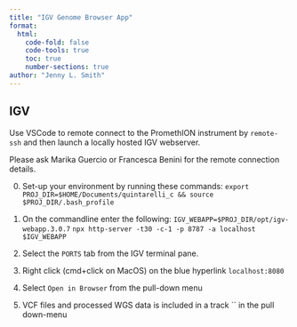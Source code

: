 ```yaml
---
title: "IGV Genome Browser App"
format: 
  html:
    code-fold: false
    code-tools: true
    toc: true
    number-sections: true
author: "Jenny L. Smith"
---
```



## IGV 

Use VSCode to remote connect to the PromethION instrument by `remote-ssh` and then launch a locally hosted IGV webserver.


Please ask Marika Guercio or Francesca Benini for the remote connection details. 

::: {.callout-important}

0. Set-up your environment by running these commands:
`export PROJ_DIR=$HOME/Documents/quintarelli_c && source $PROJ_DIR/.bash_profile`

1. On the commandline enter the following:
`IGV_WEBAPP=$PROJ_DIR/opt/igv-webapp.3.0.7`
`npx http-server -t30 -c-1 -p 8787 -a localhost $IGV_WEBAPP`

2. Select the `PORTS` tab from the IGV terminal pane.

3. Right click (cmd+click on MacOS) on the blue hyperlink `localhost:8080`

4. Select `Open in Browser` from the pull-down menu

5. VCF files and processed WGS data is included in a track `` in the pull down-menu

:::